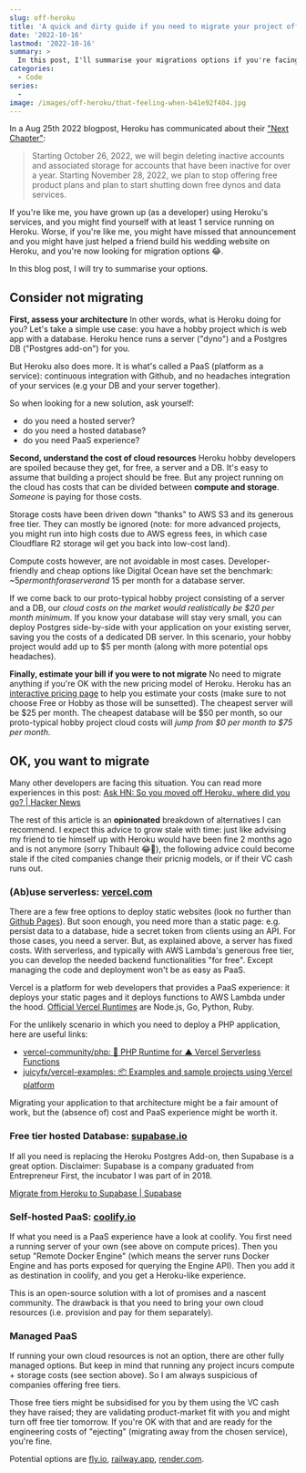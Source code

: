 ```yaml
---
slug: off-heroku
title: 'A quick and dirty guide if you need to migrate your project off of Heroku'
date: '2022-10-16'
lastmod: '2022-10-16'
summary: >
  In this post, I'll summarise your migrations options if you're facing.
categories:
  - Code
series:
  - 
image: /images/off-heroku/that-feeling-when-b41e92f404.jpg
---
```


In a Aug 25th 2022 blogpost, Heroku has communicated about their ["Next Chapter"](https://blog.heroku.com/next-chapter#:~:text=Starting%20October%2026%2C%202022%2C%20we,free%20dynos%20and%20data%20services.):
> Starting October 26, 2022, we will begin deleting inactive accounts and associated storage for accounts that have been inactive for over a year. Starting November 28, 2022, we plan to stop offering free product plans and plan to start shutting down free dynos and data services.

If you're like me, you have grown up (as a developer) using Heroku's services, and you might find yourself with at least 1 service running on Heroku.
Worse, if you're like me, you might have missed that announcement and you might have just helped a friend build his wedding website on Heroku, and you're now looking for migration options 😂.

In this blog post, I will try to summarise your options.

## Consider not migrating

**First, assess your architecture**
In other words, what is Heroku doing for you?
Let's take a simple use case: you have a hobby project which is web app with a database.
Heroku hence runs a server ("dyno") and a Postgres DB ("Postgres add-on") for you.

But Heroku also does more. It is what's called a PaaS (platform as a service): continuous integration with Github, and no headaches integration of your services (e.g your DB and your server together).

So when looking for a new solution, ask yourself:
- do you need a hosted server?
- do you need a hosted database?
- do you need PaaS experience?

**Second, understand the cost of cloud resources**
Heroku hobby developers are spoiled because they get, for free, a server and a DB. 
It's easy to assume that building a project should be free.
But any project running on the cloud has costs that can be divided between **compute and storage**. _Someone_ is paying for those costs.

Storage costs have been driven down "thanks" to AWS S3 and its generous free tier. They can mostly be ignored (note: for more advanced projects, you might run into high costs due to AWS egress fees, in which case Cloudflare R2 storage wil get you back into low-cost land).

Compute costs however, are not avoidable in most cases.
Developer-friendly and cheap options like Digital Ocean have set the benchmark: ~$5 per month for a server and ~$15 per month for a database server.

If we come back to our proto-typical hobby project consisting of a server and a DB, our <em background-color="#fa5252" color="white">cloud costs on the market would realistically be $20 per month minimum</em>.
If you know your database will stay very small, you can deploy Postgres side-by-side with your application on your existing server, saving you the costs of a dedicated DB server.
In this scenario, your hobby project would add up to $5 per month (along with more potential ops headaches).

**Finally, estimate your bill if you were to not migrate**
No need to migrate anything if you're OK with the new pricing model of Heroku.
Heroku has an [interactive pricing page](https://www.heroku.com/pricing) to help you estimate your costs (make sure to not choose Free or Hobby as those will be sunsetted).
The cheapest server will be $25 per month. The cheapest database will be $50 per month, so our proto-typical hobby project cloud costs will <em background-color="#fa5252" color="white">jump from $0 per month to $75 per month</em>.

## OK, you want to migrate

Many other developers are facing this situation.
You can read more experiences in this post: [Ask HN: So you moved off Heroku, where did you go? | Hacker News](https://news.ycombinator.com/item?id=33077118)

The rest of this article is an **opinionated** breakdown of alternatives I can recommend. 
I expect this advice to grow stale with time: 
just like advising my friend to tie himself up with Heroku would have been fine 2 months ago and is not anymore (sorry Thibault 😂🙈), the following advice could become stale if the cited companies change their pricnig models, or if their VC cash runs out.

### (Ab)use serverless: [vercel.com](https://vercel.com/)

There are a few free options to deploy static websites (look no further than [Github Pages](https://pages.github.com/)).
But soon enough, you need more than a static page: e.g. persist data to a database, hide a secret token from clients using an API.
For those cases, you need a server. But, as explained above, a server has fixed costs.
With serverless, and typically with AWS Lambda's generous free tier, you can develop the needed backend functionalities "for free".
Except managing the code and deployment won't be as easy as PaaS.

Vercel is a platform for web developers that provides a PaaS experience: it deploys your static pages and it deploys functions to AWS Lambda under the hood.
[Official Vercel Runtimes](https://vercel.com/docs/runtimes) are Node.js, Go, Python, Ruby.

For the unlikely scenario in which you need to deploy a PHP application, here are useful links:
- [vercel-community/php: 🐘 PHP Runtime for ▲ Vercel Serverless Functions](https://github.com/vercel-community/php)
- [juicyfx/vercel-examples: 📦 Examples and sample projects using Vercel platform](https://github.com/juicyfx/vercel-examples)

Migrating your application to that architecture might be a fair amount of work, but the (absence of) cost and PaaS experience might be worth it.

### Free tier hosted Database: [supabase.io](https://supabase.io/)

If all you need is replacing the Heroku Postgres Add-on, then Supabase is a great option.
Disclaimer: Supabase is a company graduated from Entrepreneur First, the incubator I was part of in 2018.

[Migrate from Heroku to Supabase | Supabase](https://supabase.com/docs/guides/migrations/heroku)

### Self-hosted PaaS: [coolify.io](https://coolify.io/)

If what you need is a PaaS experience have a look at coolify.
You first need a running server of your own (see above on compute prices).
Then you setup "Remote Docker Engine" (which means the server runs Docker Engine and has ports exposed for querying the Engine API).
Then you add it as destination in coolify, and you get a Heroku-like experience.

This is an open-source solution with a lot of promises and a nascent community.
The drawback is that you need to bring your own cloud resources (i.e. provision and pay for them separately).

### Managed PaaS

If running your own cloud resources is not an option, there are other fully managed options.
But keep in mind that running any project incurs compute + storage costs (see section above).
So I am always suspicious of companies offering free tiers.

Those free tiers might be subsidised for you by them using the VC cash they have raised; they are validating product-market fit with you and might turn off free tier tomorrow.
If you're OK with that and are ready for the engineering costs of "ejecting" (migrating away from the chosen service), you're fine.

Potential options are [fly.io](https://fly.io/), [railway.app](https://railway.app/), [render.com](https://render.com/).
